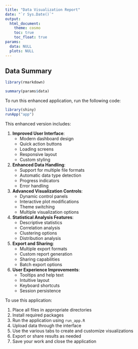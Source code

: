```yaml
---
title: "Data Visualization Report"
date: "`r Sys.Date()`"
output:
  html_document:
    theme: cosmo
    toc: true
    toc_float: true
params:
  data: NULL
  plots: NULL
---
```

## Data Summary

```r
library(rmarkdown)
```

```r
summary(params$data)
```

To run this enhanced application, run the following code:

```r
library(shiny)
runApp("app")
```

This enhanced version includes:

1. **Improved User Interface**:
   - Modern dashboard design
   - Quick action buttons
   - Loading screens
   - Responsive layout
   - Custom styling

2. **Enhanced Data Handling**:
   - Support for multiple file formats
   - Automatic data type detection
   - Progress indicators
   - Error handling

3. **Advanced Visualization Controls**:
   - Dynamic control panels
   - Interactive plot modifications
   - Theme switching
   - Multiple visualization options

4. **Statistical Analysis Features**:
   - Descriptive statistics
   - Correlation analysis
   - Clustering options
   - Distribution analysis

5. **Export and Sharing**:
   - Multiple export formats
   - Custom report generation
   - Sharing capabilities
   - Batch export options

6. **User Experience Improvements**:
   - Tooltips and help text
   - Intuitive layout
   - Keyboard shortcuts
   - Session persistence

To use this application:

1. Place all files in appropriate directories
2. Install required packages
3. Run the application using `run_app.R`
4. Upload data through the interface
5. Use the various tabs to create and customize visualizations
6. Export or share results as needed
7. Save your work and close the application
